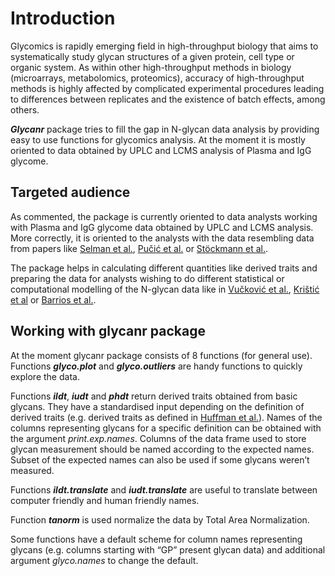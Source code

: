 <!-- 
%\VignetteEngine{knitr::knitr}
%\VignetteIndexEntry{Vignette title}
-->

# Introduction

Glycomics is rapidly emerging field in high-throughput biology that
aims to systematically study glycan structures of a given protein, cell type or
organic system. As within other high-throughput methods in biology (microarrays,
metabolomics, proteomics), accuracy of high-throughput methods is highly affected
by complicated experimental procedures leading to differences between replicates
and the existence of batch effects, among others.

***Glycanr*** package tries to fill the gap in N-glycan data analysis by providing
easy to use functions for glycomics analysis. At the moment it is mostly
oriented to data obtained by UPLC and LCMS analysis of Plasma and IgG
glycome.

## Targeted audience

As commented, the package is currently oriented to data analysts working
with Plasma and IgG glycome data obtained by UPLC and LCMS analysis.
More correctly, it is oriented to the analysts with the data resembling
data from papers like
[Selman et al.][1],
[Pučić et al.][2] or
[Stöckmann et al.][3].

The package helps in calculating different quantities like derived traits
and preparing the data for analysts wishing to do different statistical
or computational modelling of the N-glycan data like in
[Vučković et al.][4], [Krištić et al][5] or
[Barrios et al.][6].

## Working with glycanr package

At the moment glycanr package consists of 8 functions (for general use).
Functions  ***glyco.plot*** and ***glyco.outliers*** are handy
functions to quickly explore the data. 

Functions ***ildt***, ***iudt*** and ***phdt*** return derived traits
obtained from basic glycans. They have a standardised input
depending on the definition of derived traits (e.g. derived
traits as defined in [Huffman et al.][7]). Names of the
columns representing glycans for a specific definition
can be obtained with the argument *print.exp.names*.
Columns of the data frame used to store glycan measurement
should be named according to the expected names. Subset of the
expected names can also be used if some glycans weren't measured.

Functions ***ildt.translate*** and ***iudt.translate*** are
useful to translate between computer friendly and human friendly names.

Function ***tanorm*** is used normalize the data by
Total Area Normalization.

Some functions have a default scheme for column names representing glycans
(e.g. columns starting with "GP" present glycan data) and additional argument
*glyco.names* to change the default.


[1]: http://www.sciencedirect.com/science/article/pii/S1874391911005549
[2]: http://www.ncbi.nlm.nih.gov/pmc/articles/PMC3205872/
[3]: http://pubs.acs.org/doi/abs/10.1021/acs.analchem.5b01463
[4]: http://www.ncbi.nlm.nih.gov/pubmed/26200652
[5]: http://www.ncbi.nlm.nih.gov/pubmed/24325898
[6]: http://jasn.asnjournals.org/content/early/2015/07/15/ASN.2015010109.full
[7]: http://dx.doi.org/10.1074/mcp.M113.037465
